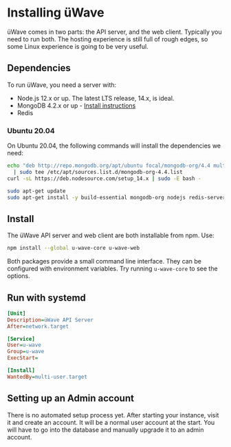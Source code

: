 # Installing üWave
üWave comes in two parts: the API server, and the web client. Typically you need to run both. The hosting experience is still full of rough edges, so some Linux experience is going to be very useful.

## Dependencies
To run üWave, you need a server with:

* Node.js 12.x or up. The latest LTS release, 14.x, is ideal.
* MongoDB 4.2.x or up - [Install instructions](https://docs.mongodb.com/manual/administration/install-community/)
* Redis

### Ubuntu 20.04
On Ubuntu 20.04, the following commands will install the dependencies we need:

```bash
echo "deb http://repo.mongodb.org/apt/ubuntu focal/mongodb-org/4.4 multiverse" \
  | sudo tee /etc/apt/sources.list.d/mongodb-org-4.4.list
curl -sL https://deb.nodesource.com/setup_14.x | sudo -E bash -

sudo apt-get update
sudo apt-get install -y build-essential mongodb-org nodejs redis-server
```

## Install
The üWave API server and web client are both installable from npm. Use:

```bash
npm install --global u-wave-core u-wave-web
```

Both packages provide a small command line interface. They can be configured with environment variables. Try running `u-wave-core` to see the options.

## Run with systemd
```ini
[Unit]
Description=üWave API Server
After=network.target

[Service]
User=u-wave
Group=u-wave
ExecStart=

[Install]
WantedBy=multi-user.target
```

## Setting up an Admin account
There is no automated setup process yet. After starting your instance, visit it and create an account. It will be a normal user account at the start. You will have to go into the database and manually upgrade it to an admin account.
